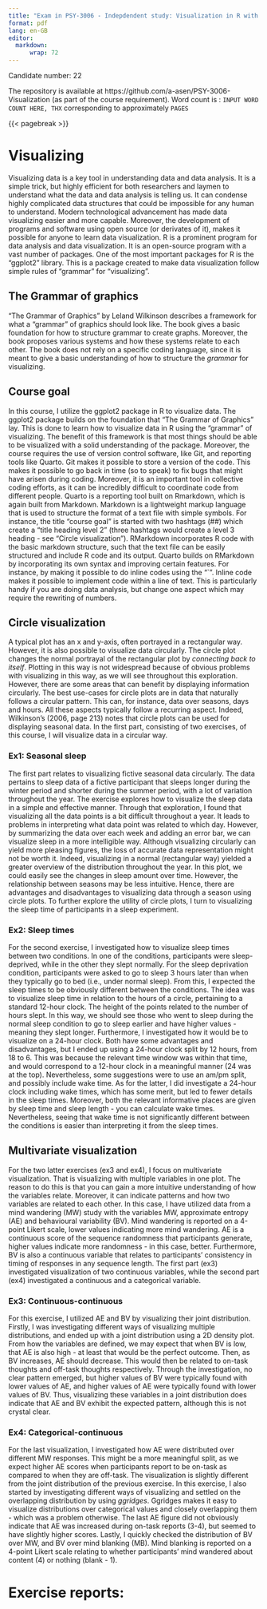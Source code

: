 ```yaml
---
title: "Exam in PSY-3006 - Indepdendent study: Visualization in R with ggplots2"
format: pdf
lang: en-GB
editor: 
  markdown:
      wrap: 72
---
```



Candidate number: 22

The repository is available at https://github.com/a-asen/PSY-3006-Visualization (as part of the course requirement). Word count is : ` INPUT WORD COUNT HERE, THX ` corresponding to approximately ` PAGES ` 

{{< pagebreak >}}

# Visualizing

Visualizing data is a key tool in understanding data and data analysis. It is a simple trick, but highly efficient for both researchers and laymen to understand what the data and data analysis is telling us. It can condense highly complicated data structures that could be impossible for any human to understand. Modern technological advancement has made data visualizing easier and more capable. Moreover, the development of programs and software using open source (or derivates of it), makes it possible for anyone to learn data visualization. R is a prominent program for data analysis and data visualization. It is an open-source program with a vast number of packages. One of the most important packages for R is the "ggplot2" library. This is a package created to make data visualization follow simple rules of "grammar" for "visualizing". 


## The Grammar of graphics

"The Grammar of Graphics" by Leland Wilkinson describes a framework for what a "grammar" of graphics should look like. The book gives a basic foundation for how to structure grammar to create graphs. Moreover, the book proposes various systems and how these systems relate to each other. The book does not rely on a specific coding language, since it is meant to give a basic understanding of how to structure the *grammar* for visualizing.


## Course goal

In this course, I utilize the ggplot2 package in R to visualize data. The ggplot2 package builds on the foundation that "The Grammar of Graphics" lay. This is done to learn how to visualize data in R using the "grammar" of visualizing. The benefit of this framework is that most things should be able to be visualized with a solid understanding of the package. Moreover, the course requires the use of version control software, like Git, and reporting tools like Quarto. Git makes it possible to store a version of the code. This makes it possible to go back in time (so to speak) to fix bugs that might have arisen during coding. Moreover, it is an important tool in collective coding efforts, as it can be incredibly difficult to coordinate code from different people. Quarto is a reporting tool built on Rmarkdown, which is again built from Markdown. Markdown is a lightweight markup language that is used to structure the format of a text file with simple symbols. For instance, the title "course goal" is started with two hashtags (##) which create a "title heading level 2" (three hashtags would create a level 3 heading - see "Circle visualization"). RMarkdown incorporates R code with the basic markdown structure, such that the text file can be easily structured and include R code and its output. Quarto builds on RMarkdown by incorporating its own syntax and improving certain features. For instance, by making it possible to do inline codes using the "\`". Inline code makes it possible to implement code within a line of text. This is particularly handy if you are doing data analysis, but change one aspect which may require the rewriting of numbers. 


## Circle visualization

A typical plot has an x and y-axis, often portrayed in a rectangular way. However, it is also possible to visualize data circularly. The circle plot changes the normal portrayal of the rectangular plot by *connecting back to itself*. Plotting in this way is not widespread because of obvious problems with visualizing in this way, as we will see throughout this exploration. However, there are some areas that can benefit by displaying information circularly. The best use-cases for circle plots are in data that naturally follows a circular pattern. This can, for instance, data over seasons, days and hours. All these aspects typically follow a recurring aspect. Indeed, Wilkinson's (2006, page 213) notes that circle plots can be used for displaying seasonal data. In the first part, consisting of two exercises, of this course, I will visualize data in a circular way.


### Ex1: Seasonal sleep

The first part relates to visualizing fictive seasonal data circularly. The data pertains to sleep data of a fictive participant that sleeps longer during the winter period and shorter during the summer period, with a lot of variation throughout the year. The exercise explores how to visualize the sleep data in a simple and effective manner. Through that exploration, I found that visualizing all the data points is a bit difficult throughout a year. It leads to problems in interpreting what data point was related to which day. However, by summarizing the data over each week and adding an error bar, we can visualize sleep in a more intelligible way. Although visualizing circularly can yield more pleasing figures, the loss of accurate data representation might not be worth it. Indeed, visualizing in a normal (rectangular way) yielded a greater overview of the distribution throughout the year. In this plot, we could easily see the changes in sleep amount over time. However, the relationship between seasons may be less intuitive. Hence, there are advantages and disadvantages to visualizing data through a season using circle plots. To further explore the utility of circle plots, I turn to visualizing the sleep time of participants in a sleep experiment. 


### Ex2: Sleep times

For the second exercise, I investigated how to visualize sleep times between two conditions. In one of the conditions, participants were sleep-deprived, while in the other they slept normally. For the sleep deprivation condition, participants were asked to go to sleep 3 hours later than when they typically go to bed (i.e., under normal sleep). From this, I expected the sleep times to be obviously different between the conditions. The idea was to visualize sleep time in relation to the hours of a circle, pertaining to a standard 12-hour clock. The height of the points related to the number of hours slept. In this way, we should see those who went to sleep during the normal sleep condition to go to sleep earlier and have higher values - meaning they slept longer. Furthermore, I investigated how it would be to visualize on a 24-hour clock. Both have some advantages and disadvantages, but I ended up using a 24-hour clock split by 12 hours, from 18 to 6. This was because the relevant time window was within that time, and would correspond to a 12-hour clock in a meaningful manner (24 was at the top). Nevertheless, some suggestions were to use an am/pm split, and possibly include wake time. As for the latter, I did investigate a 24-hour clock including wake times, which has some merit, but led to fewer details in the sleep times. Moreover, both the relevant informative places are given by sleep time and sleep length - you can calculate wake times. Nevertheless, seeing that wake time is not significantly different between the conditions is easier than interpreting it from the sleep times. 



## Multivariate visualization

For the two latter exercises (ex3 and ex4), I focus on multivariate visualization. That is visualizing with multiple variables in one plot. The reason to do this is that you can gain a more intuitive understanding of how the variables relate. Moreover, it can indicate patterns and how two variables are related to each other. In this case, I have utilized data from a mind wandering (MW) study with the variables MW, approximate entropy (AE) and behavioural variability (BV). Mind wandering is reported on a 4-point Likert scale, lower values indicating more mind wandering. AE is a continuous score of the sequence randomness that participants generate, higher values indicate more randomness - in this case, better. Furthermore, BV is also a continuous variable that relates to participants' consistency in timing of responses in any sequence length. The first part (ex3) investigated visualization of two continuous variables, while the second part (ex4) investigated a continuous and a categorical variable.


### Ex3: Continuous-continuous

For this exercise, I utilized AE and BV by visualizing their joint distribution. Firstly, I was investigating different ways of visualizing multiple distributions, and ended up with a joint distribution using a 2D density plot. From how the variables are defined, we may expect that when BV is low, that AE is also high - at least that would be the perfect outcome. Then, as BV increases, AE should decrease. This would then be related to on-task thoughts and off-task thoughts respectively. Through the investigation, no clear pattern emerged, but higher values of BV were typically found with lower values of AE, and higher values of AE were typically found with lower values of BV. Thus, visualizing these variables in a joint distribution does indicate that AE and BV exhibit the expected pattern, although this is not crystal clear. 


### Ex4: Categorical-continuous

For the last visualization, I investigated how AE were distributed over different MW responses. This might be a more meaningful split, as we expect higher AE scores when participants report to be on-task as compared to when they are off-task. The visualization is slightly different from the joint distribution of the previous exercise. In this exercise, I also started by investigating different ways of visualizing and settled on the overlapping distribution by using *ggridges*. Ggridges makes it easy to visualize distributions over categorical values and closely overlapping them - which was a problem otherwise. The last AE figure did not obviously indicate that AE was increased during on-task reports (3-4), but seemed to have slightly higher scores. Lastly, I quickly checked the distribution of BV over MW, and BV over mind blanking (MB). Mind blanking is reported on a 4-point Likert scale relating to whether participants' mind wandered about content (4) or nothing (blank - 1).


# Exercise reports: 